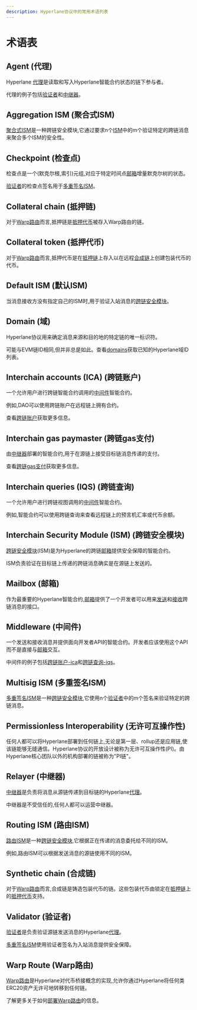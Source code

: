 ```yaml
---
description: Hyperlane协议中的常用术语列表
---
```


# 术语表

## Agent (代理)

Hyperlane [代理](../protocol/agents.mdx)是读取和写入Hyperlane智能合约状态的链下参与者。

代理的例子包括[验证者](../protocol/agents/validators.mdx)和[中继器](../protocol/agents/relayer.mdx)。

## Aggregation ISM (聚合式ISM)

[聚合式ISM](../protocol/ISM/aggregation-ISM.mdx)是一种跨链安全模块,它通过要求n个[ISM](#interchain-security-module-ism-跨链安全模块)中的m个验证特定的跨链消息来聚合多个ISM的安全性。

## Checkpoint (检查点)

检查点是一个(默克尔根,索引)元组,对应于特定时间点[邮箱](#mailbox-邮箱)增量默克尔树的状态。

[验证者](#validator-验证者)的检查点签名用于[多重签名ISM](#multisig-ism-多重签名ism)。

## Collateral chain (抵押链)

对于[Warp路由](#warp-route-warp路由)而言,抵押链是[抵押代币](#collateral-token-抵押代币)被存入Warp路由的链。

## Collateral token (抵押代币)

对于[Warp路由](#warp-route-warp路由)而言,抵押代币是在[抵押链](#collateral-chain-抵押链)上存入以在远程[合成链](#synthetic-chain-合成链)上创建包装代币的代币。

## Default ISM (默认ISM)

当消息接收方没有指定自己的ISM时,用于验证入站消息的[跨链安全模块](#interchain-security-module-ism-跨链安全模块)。

## Domain (域)

Hyperlane协议用来确定消息来源和目的地的特定链的唯一标识符。

可能与EVM链ID相同,但并非总是如此。查看[domains](domains)获取已知的Hyperlane域ID列表。

## Interchain accounts (ICA) (跨链账户)

一个允许用户进行跨链智能合约调用的[中间件](glossary.mdx#middleware)智能合约。

例如,DAO可以使用跨链账户在远程链上拥有合约。

查看[跨链账户](../reference/applications/interchain-account.mdx)获取更多信息。

## Interchain gas paymaster (跨链gas支付)

由[中继器](#relayer-中继器)部署的智能合约,用于在源链上接受目标链消息传递的支付。

查看[跨链gas支付](../protocol/interchain-gas-payment.mdx)获取更多信息。

## Interchain queries (IQS) (跨链查询)

一个允许用户进行跨链视图调用的[中间件](#middleware-中间件)智能合约。

例如,智能合约可以使用跨链查询来查看远程链上的预言机汇率或代币余额。

## Interchain Security Module (ISM) (跨链安全模块)

[跨链安全模块](../protocol/ISM/modular-security.mdx)(ISM)是为Hyperlane的跨链[邮箱](../protocol/mailbox.mdx)提供安全保障的智能合约。

ISM负责验证在目标链上传递的跨链消息确实是在源链上发送的。

## Mailbox (邮箱)

作为最重要的Hyperlane智能合约,[邮箱](../protocol/interchain-gas-payment.mdx)提供了一个开发者可以用来[发送](./messaging/send.mdx)和[接收](./messaging/receive.mdx)跨链消息的接口。

## Middleware (中间件)

一个发送和接收消息并提供面向开发者API的智能合约。开发者应该使用这个API而不是直接与[邮箱](#mailbox-邮箱)交互。

中间件的例子包括[跨链账户-ica](#interchain-accounts-ica-跨链账户)和[跨链查询-iqs](#interchain-queries-iqs-跨链查询)。

## Multisig ISM (多重签名ISM)

[多重签名ISM](../protocol/ISM/multisig-ISM.mdx)是一种[跨链安全模块](#interchain-security-module-ism-跨链安全模块),它使用n个[验证者](#validator-验证者)中的m个签名来验证特定的跨链消息。

## Permissionless Interoperability (无许可互操作性)

任何人都可以将Hyperlane部署到任何链上,无论是第一层、rollup还是应用链,使该链能够无缝通信。Hyperlane协议的开放设计被称为无许可互操作性(PI)。由Hyperlane核心团队以外的机构部署的链被称为"PI链"。

## Relayer (中继器)

[中继器](../protocol/agents/relayer.mdx)是负责将消息从源链传递到目标链的Hyperlane[代理](#agent-代理)。

中继器是不受信任的,任何人都可以运营中继器。

## Routing ISM (路由ISM)

[路由ISM](../protocol/ISM/routing-ISM.mdx)是一种[跨链安全模块](#interchain-security-module-ism-跨链安全模块),它根据正在传递的消息委托给不同的ISM。

例如,路由ISM可以根据发送消息的源链使用不同的ISM。

## Synthetic chain (合成链)

对于[Warp路由](#warp-route-warp路由)而言,合成链是铸造包装代币的链。这些包装代币由锁定在[抵押链](#collateral-chain-抵押链)上的[抵押代币](#collateral-token-抵押代币)支持。

## Validator (验证者)

[验证者](../protocol/agents/validators.mdx)是负责验证源链发送消息的Hyperlane[代理](#agent-代理)。

[多重签名ISM](#multisig-ism-多重签名ism)使用验证者签名为入站消息提供安全保障。

## Warp Route (Warp路由)

[Warp路由](applications/warp-routes.mdx#overview)是Hyperlane对代币桥接概念的实现,允许你通过Hyperlane将任何类ERC20资产无许可地转移到任何链。

了解更多关于如何[部署Warp路由](../guides/deploy-warp-route.mdx)的信息。
